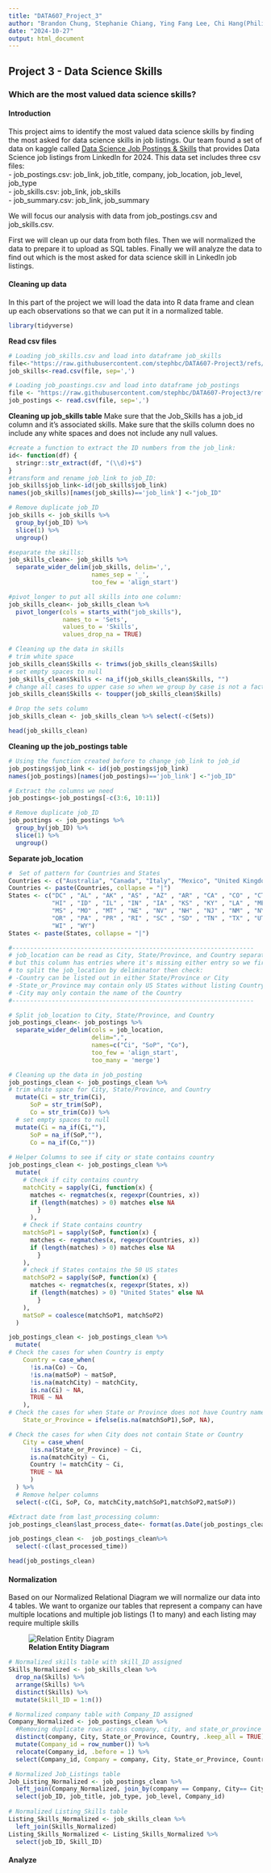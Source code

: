 ```yaml
---
title: "DATA607_Project_3"
author: "Brandon Chung, Stephanie Chiang, Ying Fang Lee, Chi Hang(Philip) Cheung"
date: "2024-10-27"
output: html_document
---
```


## Project 3 - Data Science Skills

### Which are the most valued data science skills?

#### **Introduction**
This project aims to identify the most valued data science skills by finding the most asked for data science skills in job listings. Our team found a set of data on kaggle called [Data Science Job Postings & Skills](https://www.kaggle.com/datasets/asaniczka/data-science-job-postings-and-skills) that provides Data Science job listings from LinkedIn for 2024. This data set includes three csv files:  
- job_postings.csv: job_link, job_title, company, job_location, job_level, job_type  
- job_skills.csv: job_link, job_skills  
- job_summary.csv: job_link, job_summary  

We will focus our analysis with data from job_postings.csv and job_skills.csv.

First we will clean up our data from both files. Then we will normalized the data to prepare it to upload as SQL tables. Finally we will analyze the data to find out which is the most asked for data science skill in LinkedIn job listings.


#### Cleaning up data
In this part of the project we will load the data into R data frame and clean up each observations so that we can put it in a normalized table. 

```r
library(tidyverse)
```

**Read csv files**
```r
# Loading job_skills.csv and load into dataframe job_skills
file<-"https://raw.githubusercontent.com/stephbc/DATA607-Project3/refs/heads/main/job_skills.csv"
job_skills<-read.csv(file, sep=',')

# Loading job_poastings.csv and load into dataframe job_postings
file <- "https://raw.githubusercontent.com/stephbc/DATA607-Project3/refs/heads/main/job_postings.csv"
job_postings <- read.csv(file, sep=',')

```

**Cleaning up job_skills table**
Make sure that the Job_Skills has a job_id column and it's associated skills.
Make sure that the skills column does no include any white spaces and does not include any null values.
```r
#create a function to extract the ID numbers from the job_link:
id<- function(df) {
  stringr::str_extract(df, "(\\d)+$")
}
#transform and rename job_link to job_ID:
job_skills$job_link<-id(job_skills$job_link)
names(job_skills)[names(job_skills)=='job_link'] <-"job_ID"

# Remove duplicate job_ID
job_skills <- job_skills %>% 
  group_by(job_ID) %>% 
  slice(1) %>% 
  ungroup()

#separate the skills:
job_skills_clean<- job_skills %>%
  separate_wider_delim(job_skills, delim=',',
                       names_sep = '_',
                       too_few = 'align_start')

#pivot_longer to put all skills into one column:
job_skills_clean<- job_skills_clean %>%
  pivot_longer(cols = starts_with("job_skills"),
               names_to = 'Sets',
               values_to = 'Skills',
               values_drop_na = TRUE)

# Cleaning up the data in skills
# trim white space
job_skills_clean$Skills <- trimws(job_skills_clean$Skills)
# set empty spaces to null
job_skills_clean$Skills <- na_if(job_skills_clean$Skills, "")
# change all cases to upper case so when we group by case is not a factor
job_skills_clean$Skills <- toupper(job_skills_clean$Skills)

# Drop the sets column
job_skills_clean <- job_skills_clean %>% select(-c(Sets))

head(job_skills_clean)

```

**Cleaning up the job_postings table**

```r
# Using the function created before to change job_link to job_id
job_postings$job_link <- id(job_postings$job_link)
names(job_postings)[names(job_postings)=='job_link'] <-"job_ID"

# Extract the columns we need
job_postings<-job_postings[-c(3:6, 10:11)]

# Remove duplicate job_ID
job_postings <- job_postings %>% 
  group_by(job_ID) %>% 
  slice(1) %>% 
  ungroup()

```

**Separate job_location**
```r
#  Set of pattern for Countries and States
Countries <- c("Australia", "Canada", "Italy", "Mexico", "United Kingdom", "United States")
Countries <- paste(Countries, collapse = "|")
States <- c("DC" , "AL" , "AK" , "AS" , "AZ" , "AR" , "CA" , "CO" , "CT" , "DE" , "FL" , "GA" , "GU" ,
            "HI" , "ID" , "IL" , "IN" , "IA" , "KS" , "KY" , "LA" , "ME" , "MD" , "MA" , "MI" , "MN" , 
            "MS" , "MO" , "MT" , "NE" , "NV" , "NH" , "NJ" , "NM" , "NY" , "NC" , "ND" , "OH" , "OK" , 
            "OR" , "PA" , "PR" , "RI" , "SC" , "SD" , "TN" , "TX" , "UT" , "VT" , "VA" , "WA" , "WV" , 
            "WI" , "WY")
States <- paste(States, collapse = "|")

#-------------------------------------------------------------------
# job_location can be read as City, State/Province, and Country separated by ","
# but this column has entries where it's missing either entry so we first have
# to split the job_location by deliminator then check:
# -Country can be listed out in either State/Province or City
# -State_or_Province may contain only US States without listing Country
# -City may only contain the name of the Country
#-------------------------------------------------------------------

# Split job_location to City, State/Province, and Country
job_postings_clean<- job_postings %>%
  separate_wider_delim(cols = job_location,
                       delim=",",
                       names=c("Ci", "SoP", "Co"),
                       too_few = 'align_start',
                       too_many = 'merge')

# Cleaning up the data in job_posting
job_postings_clean <- job_postings_clean %>% 
# trim white space for City, State/Province, and Country
  mutate(Ci = str_trim(Ci), 
      SoP = str_trim(SoP),
      Co = str_trim(Co)) %>% 
  # set empty spaces to null
  mutate(Ci = na_if(Ci,""), 
      SoP = na_if(SoP,""),
      Co = na_if(Co,""))
  
# Helper Columns to see if city or state contains country
job_postings_clean <- job_postings_clean %>% 
  mutate(
    # Check if city contains country
    matchCity = sapply(Ci, function(x) {
      matches <- regmatches(x, regexpr(Countries, x))
      if (length(matches) > 0) matches else NA
        }
      ),
    # Check if State contains country
    matchSoP1 = sapply(SoP, function(x) {
      matches <- regmatches(x, regexpr(Countries, x))
      if (length(matches) > 0) matches else NA
        }
    ),
    # check if States contains the 50 US states
    matchSoP2 = sapply(SoP, function(x) {
      matches <- regmatches(x, regexpr(States, x))
      if (length(matches) > 0) "United States" else NA
        }
    ),
    matSoP = coalesce(matchSoP1, matchSoP2)
  )

job_postings_clean <- job_postings_clean %>%
  mutate(
# Check the cases for when Country is empty  
    Country = case_when(
      !is.na(Co) ~ Co,
      !is.na(matSoP) ~ matSoP,
      !is.na(matchCity) ~ matchCity,
      is.na(Ci) ~ NA,
      TRUE ~ NA
    ),
# Check the cases for when State or Province does not have Country name
    State_or_Province = ifelse(is.na(matchSoP1),SoP, NA),

# Check the cases for when City does not contain State or Country
    City = case_when(
      !is.na(State_or_Province) ~ Ci,
      is.na(matchCity) ~ Ci,
      Country != matchCity ~ Ci,
      TRUE ~ NA
      )
  ) %>% 
  # Remove helper columns
  select(-c(Ci, SoP, Co, matchCity,matchSoP1,matchSoP2,matSoP))

#Extract date from last_processing column:
job_postings_clean$last_process_date<- format(as.Date(job_postings_clean$last_processed_time), format = "%m-%d-%Y") 

job_postings_clean <-  job_postings_clean%>% 
  select(-c(last_processed_time))

head(job_postings_clean)
```


#### Normalization
Based on our Normalized Relational Diagram we will normalize our data into 4 tables.
We want to organize our tables that represent a company can have multiple locations and multiple job listings (1 to many) and each listing may require multiple skills

![**Relation Entity Diagram**](diagram.png)

```r
# Normalized skills table with skill_ID assigned
Skills_Normalized <- job_skills_clean %>% 
  drop_na(Skills) %>% 
  arrange(Skills) %>% 
  distinct(Skills) %>% 
  mutate(Skill_ID = 1:n())

# Normalized company table with Company_ID assigned
Company_Normalized <- job_postings_clean %>%
  #Removing duplicate rows across company, city, and state_or_province or company per location ID creation
  distinct(company, City, State_or_Province, Country, .keep_all = TRUE) %>%
  mutate(Company_id = row_number()) %>%
  relocate(Company_id, .before = 1) %>% 
  select(Company_id, Company = company, City, State_or_Province, Country)

# Normalized Job_Listings table
Job_Listing_Normalized <- job_postings_clean %>%
  left_join(Company_Normalized, join_by(company == Company, City== City, State_or_Province==State_or_Province, Country==Country), relationship = "many-to-many") %>% 
  select(job_ID, job_title, job_type, job_level, Company_id)
  
# Normalized Listing_Skills table
Listing_Skills_Normalized <- job_skills_clean %>% 
  left_join(Skills_Normalized)
Listing_Skills_Normalized <- Listing_Skills_Normalized %>% 
  select(job_ID, Skill_ID)

```




#### Analyze 
```r

```











































